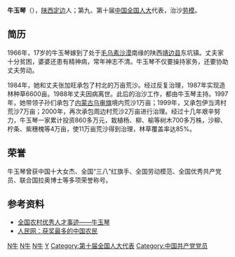 '''牛玉琴'''（{{bd|1949年|1月|catIdx=N牛}}），[[陕西|陕西]][[定边|定边]]人；第九、第十届[[中华人民共和国|中国]][[全国人大|全国人大]]代表，治沙[[劳动模范|劳模]]。

== 简历 ==
1966年，17岁的牛玉琴嫁到了处于[[毛乌素沙漠|毛乌素沙漠]]南缘的陕西[[靖边县|靖边县]]东坑镇。丈夫家十分贫困，婆婆还患有精神病，常年神志不清。牛玉琴不仅要操持家务，还要协助丈夫劳动。

1984年，她和丈夫张加旺承包了村北的万亩荒沙。经过反复治理，1987年实现造林种草6600亩。1988年丈夫因病离世。此后的治沙工作，都由牛玉琴主持。1997年，她带领子孙们承包了[[内蒙古|内蒙古]][[乌审旗|乌审旗]]境内荒沙1万亩；1999年，又承包伊当湾村荒沙7万亩；2000年，再次承包周边村荒沙2万亩进行治理。经过十几年艰辛努力，牛玉琴一家累计投资860多万元，栽植杨、柳、榆等树木700多万株，沙柳、柠条、紫穗槐等4万亩，使11万亩荒沙得到治理，林草覆盖率达85%。

== 荣誉 ==
牛玉琴曾获中国十大女杰、全国“三八”红旗手、全国劳动模范、全国优秀共产党员、联合国拉奥博士等多项荣誉称号。

==参考资料==
* [http://www.mohrss.gov.cn/Desktop.aspx?PATH=/sy/YXRC/YXRCsjjj/s_nyq 全国农村优秀人才事迹——牛玉琴] {{Wayback|url=http://www.mohrss.gov.cn/Desktop.aspx?PATH=%2Fsy%2FYXRC%2FYXRCsjjj%2Fs_nyq |date=20110721210517 }}
* [http://www.dashanbei.com/difang/201/179/24751.html 人民网：获奖最多的中国农民]

[[Category:全国劳动模范|N牛]]
[[Category:第九届全国人大代表|N牛]]
[[Category:定边人|N牛]]
[[Category:牛姓|Y]]
[[Category:第十届全国人大代表|Category:第十届全国人大代表]]
[[Category:中国共产党党员|Category:中国共产党党员]]